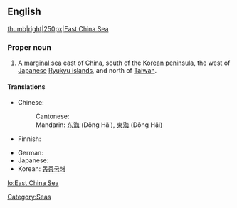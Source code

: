 ==English==
{{wikipedia}}
[[image:East China Sea.jpg|thumb|right|250px|East China Sea]]
===Proper noun===
{{en-proper noun}}

# A [[marginal sea]] east of [[China]], south of the [[Korean peninsula]], the west of [[Japanese]] [[Ryukyu islands]], and north of [[Taiwan]].

====Translations====
{{trans-top|a sea}}
* Chinese:
*: Cantonese: {{tø|yue|東海|tr=dung1 hoi2|sc=Hani|xs=Cantonese}}
*: Mandarin: [[东海]] (Dōng Hǎi), [[東海]] (Dōng Hǎi)
* Finnish: {{t-|fi|Itä-Kiinanmeri}}
{{trans-mid}}
* German: {{t-|de|Ostchinesisches Meer}}
* Japanese: {{t-|ja|東シナ海|tr=Higashi-Shina-Kai}}
* Korean: [[동중국해]]
{{trans-bottom}}

[[Category:Seas]]

[[lo:East China Sea]]